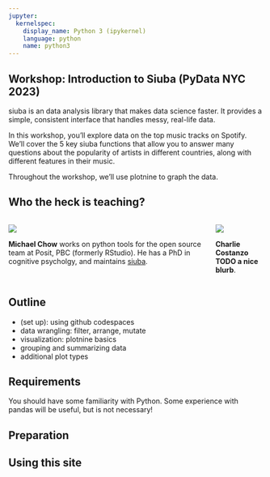 ```yaml
---
jupyter:
  kernelspec:
    display_name: Python 3 (ipykernel)
    language: python
    name: python3
---
```


## Workshop: Introduction to Siuba (PyData NYC 2023)

siuba is an data analysis library that makes data science faster.
It provides a simple, consistent interface that handles messy, real-life data.

In this workshop, you'll explore data on the top music tracks on Spotify.
We'll cover the 5 key siuba functions that allow you to answer many questions about
the popularity of artists in different countries, along with different features in their music.

Throughout the workshop, we'll use plotnine to graph the data.

## Who the heck is teaching?

:::: {.columns}

::: {.column}
![](./assets/michael.jpg)

**Michael Chow** works on python tools for the open source team at Posit, PBC (formerly RStudio). He has a PhD in cognitive psycholgy, and maintains [siuba](https://siuba.org/).
:::

::: {.column}
![](./assets/charlie6.jpg)

**Charlie Costanzo TODO a nice blurb**.
:::

::::

## Outline

* (set up): using github codespaces
* data wrangling: filter, arrange, mutate
* visualization: plotnine basics
* grouping and summarizing data
* additional plot types

## Requirements

You should have some familiarity with Python.
Some experience with pandas will be useful, but is not necessary!

## Preparation

## Using this site
